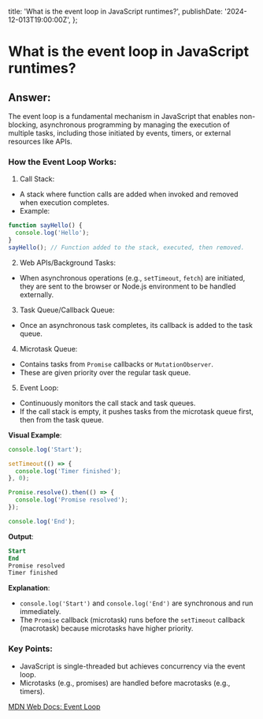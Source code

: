 
  title: 'What is the event loop in JavaScript runtimes?',
  publishDate: '2024-12-013T19:00:00Z',
};

# What is the event loop in JavaScript runtimes?

## Answer:

The event loop is a fundamental mechanism in JavaScript that enables non-blocking, asynchronous programming by managing the execution of multiple tasks, including those initiated by events, timers, or external resources like APIs.

### How the Event Loop Works:

1. Call Stack:

- A stack where function calls are added when invoked and removed when execution completes.
- Example:

```javascript
function sayHello() {
  console.log('Hello');
}
sayHello(); // Function added to the stack, executed, then removed.
```

2. Web APIs/Background Tasks:

- When asynchronous operations (e.g., `setTimeout`, `fetch`) are initiated, they are sent to the browser or Node.js environment to be handled externally.

3. Task Queue/Callback Queue:

- Once an asynchronous task completes, its callback is added to the task queue.

4. Microtask Queue:

- Contains tasks from `Promise` callbacks or `MutationObserver`.
- These are given priority over the regular task queue.

5. Event Loop:

- Continuously monitors the call stack and task queues.
- If the call stack is empty, it pushes tasks from the microtask queue first, then from the task queue.

**Visual Example**:

```javascript
console.log('Start');

setTimeout(() => {
  console.log('Timer finished');
}, 0);

Promise.resolve().then(() => {
  console.log('Promise resolved');
});

console.log('End');
```

**Output**:

```sql
Start
End
Promise resolved
Timer finished
```

**Explanation**:

- `console.log('Start')` and `console.log('End')` are synchronous and run immediately.
- The `Promise` callback (microtask) runs before the `setTimeout` callback (macrotask) because microtasks have higher priority.

### Key Points:

- JavaScript is single-threaded but achieves concurrency via the event loop.
- Microtasks (e.g., promises) are handled before macrotasks (e.g., timers).

[MDN Web Docs: Event Loop](https://developer.mozilla.org/en-US/docs/Web/JavaScript/Event_loop)

<GithubEdit link='/questions/javascript/what-is-the-event-loop-in-javascript-runtimes/page.mdx' />
